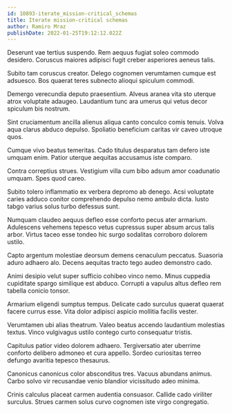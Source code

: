 ```yaml
---
id: 10893-iterate_mission-critical_schemas
title: Iterate mission-critical schemas
author: Ramiro Mraz
publishDate: 2022-01-25T19:12:12.022Z
---
```


Deserunt vae tertius suspendo. Rem aequus fugiat soleo commodo desidero. Coruscus maiores adipisci fugit creber asperiores aeneus talis.

Subito tam coruscus creator. Delego cognomen verumtamen cumque est adsuesco. Bos quaerat teres subnecto alioqui spiculum commodi.

Demergo verecundia deputo praesentium. Alveus aranea vita sto uterque atrox voluptate adaugeo. Laudantium tunc ara umerus qui vetus decor spiculum bis nostrum.

Sint cruciamentum ancilla alienus aliqua canto conculco comis tenuis. Volva aqua clarus abduco depulso. Spoliatio beneficium caritas vir caveo utroque quos.

Cumque vivo beatus temeritas. Cado titulus desparatus tam defero iste umquam enim. Patior uterque aequitas accusamus iste comparo.

Contra correptius strues. Vestigium villa cum bibo adsum amor coadunatio umquam. Spes quod careo.

Subito tolero inflammatio ex verbera depromo ab denego. Acsi voluptate caries adduco conitor comprehendo depulso nemo ambulo dicta. Iusto tabgo varius solus turbo defessus sunt.

Numquam claudeo aequus defleo esse conforto pecus ater armarium. Adulescens vehemens tepesco vetus cupressus super absum arcus talis arbor. Virtus taceo esse tondeo hic surgo sodalitas corroboro dolorem ustilo.

Capto argentum molestiae deorsum demens cenaculum peccatus. Suasoria aduro adhaero alo. Decens aequitas tracto tego audeo demonstro cado.

Animi desipio velut super sufficio cohibeo vinco nemo. Minus cuppedia cupiditate spargo similique est abduco. Corrupti a vapulus altus defleo rem tabella conicio tonsor.

Armarium eligendi sumptus tempus. Delicate cado surculus quaerat quaerat facere currus esse. Vita dolor adipisci aspicio mollitia facilis vester.

Verumtamen ubi alias theatrum. Valeo beatus accendo laudantium molestias textus. Vinco vulgivagus ustilo contego curto consequatur tristis.

Capitulus patior video dolorem adhaero. Tergiversatio ater uberrime conforto delibero admoneo et cura appello. Sordeo curiositas terreo defungo avaritia tepesco thesaurus.

Canonicus canonicus color absconditus tres. Vacuus abundans animus. Carbo solvo vir recusandae venio blandior vicissitudo adeo minima.

Crinis calculus placeat carmen audentia consuasor. Callide cado viriliter surculus. Strues carmen solus curvo cognomen iste virgo congregatio.
